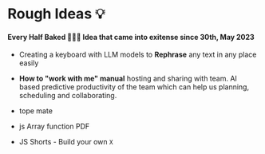 # Rough Ideas 💡

#### Every Half Baked 👨🏻‍🍳 Idea that came into exitense since 30th, May 2023

- Creating a keyboard with LLM models to **Rephrase** any text in any place easily

- **How to "work with me" manual** hosting and sharing with team. AI based predictive productivity of the team which can help us planning, scheduling and collaborating.

- tope mate

- js Array function PDF

- JS Shorts - Build your own `X`

